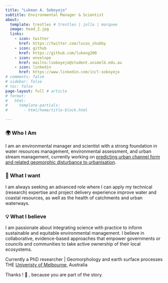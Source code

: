 ```yaml
---
title: "Lukman A. Soboyejo"
subtitle: Environmental Manager & Scientist 
about:
  template: trestles # trestles | jolla | marquee
  image: head_2.jpg
  links:
    - icon: twitter
      href: https://twitter.com/lucas_shubby
    - icon: github
      href: https://github.com/lukeng200
    - icon: envelope
      href: mailto:lsoboyejo@student.unimelb.edu.au
    - icon: linkedin
      href: https://www.linkedin.com/in/l-soboyejo
# comments: false
# sidebar: false
# toc: false
page-layout: full # article
# format:
#   html:
#     template-partials:
#       - html/home/title-block.html

---
```

<div class="col-md-8">

<p class="lead">
### 🌍 Who I Am
I am an environmental manager and scientist with a strong foundation in water resources management, environmental assessment, and urban stream management, currently working on [predicting urban channel form and related geomorphic disturbance to urbanisation](https://findanexpert.unimelb.edu.au/scholarlywork/1947357-predicting-urban-channel-morphology-amidst-multiple-complexities?cache=1732788019141).

### 🎯 What I want
I am always seeking an advanced role where I can apply my technical (research) expertise and project delivery experience improve water and coastal resources, as well as the health of catchments and urban waterways.

### 💡 What I believe
I am passionate about integrating science with practice to inform sustainable and equitable environmental management. I believe in collaborative, evidence-based approaches that empower governments or councils and communities to take active ownership of their local ecosystems.

Currently a PhD researcher \| Geomorphology and earth surface processes <br> THE [Univeristy of Melbourne](https://safes.unimelb.edu.au/research/werg), Australia

Thanks ! 🙏 , because you are part of the story.
